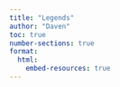 ```yaml
---
title: "Legends"
author: "Daven"
toc: true
number-sections: true
format:
  html:
    embed-resources: true
---
```


